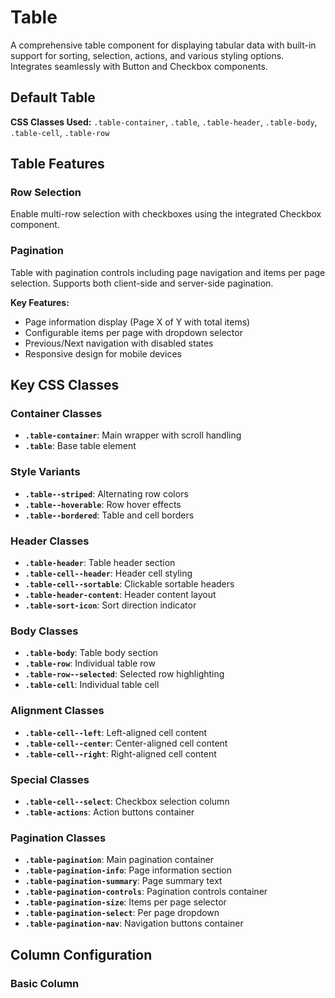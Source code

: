 
<Meta of={TableStories} />

# Table

A comprehensive table component for displaying tabular data with built-in support for sorting, selection, actions, and various styling options. Integrates seamlessly with Button and Checkbox components.

## Default Table

<Canvas of={TableStories.Default} />

**CSS Classes Used:** `.table-container`, `.table`, `.table-header`, `.table-body`, `.table-cell`, `.table-row`

## Table Features

### Row Selection
Enable multi-row selection with checkboxes using the integrated Checkbox component.

<Canvas of={TableStories.WithSelection} />

### Pagination
Table with pagination controls including page navigation and items per page selection. Supports both client-side and server-side pagination.

<Canvas of={TableStories.WithPagination} />

**Key Features:**
- Page information display (Page X of Y with total items)
- Configurable items per page with dropdown selector
- Previous/Next navigation with disabled states
- Responsive design for mobile devices

## Key CSS Classes

### Container Classes
- **`.table-container`**: Main wrapper with scroll handling
- **`.table`**: Base table element

### Style Variants
- **`.table--striped`**: Alternating row colors
- **`.table--hoverable`**: Row hover effects
- **`.table--bordered`**: Table and cell borders

### Header Classes
- **`.table-header`**: Table header section
- **`.table-cell--header`**: Header cell styling
- **`.table-cell--sortable`**: Clickable sortable headers
- **`.table-header-content`**: Header content layout
- **`.table-sort-icon`**: Sort direction indicator

### Body Classes
- **`.table-body`**: Table body section
- **`.table-row`**: Individual table row
- **`.table-row--selected`**: Selected row highlighting
- **`.table-cell`**: Individual table cell

### Alignment Classes
- **`.table-cell--left`**: Left-aligned cell content
- **`.table-cell--center`**: Center-aligned cell content
- **`.table-cell--right`**: Right-aligned cell content

### Special Classes
- **`.table-cell--select`**: Checkbox selection column
- **`.table-actions`**: Action buttons container

### Pagination Classes
- **`.table-pagination`**: Main pagination container
- **`.table-pagination-info`**: Page information section
- **`.table-pagination-summary`**: Page summary text
- **`.table-pagination-controls`**: Pagination controls container
- **`.table-pagination-size`**: Items per page selector
- **`.table-pagination-select`**: Per page dropdown
- **`.table-pagination-nav`**: Navigation buttons container

## Column Configuration

### Basic Column

```javascript
const basicColumns = [
  {
    key: 'name',
    title: 'Name',
    align: 'left'
  },
  {
    key: 'email',
    title: 'Email',
    align: 'left'
  },
  {
    key: 'role',
    title: 'Role',
    align: 'center'
  },
  {
    key: 'status',
    title: 'Status',
    align: 'center'
  },
  {
    key: 'posts',
    title: 'Posts',
    align: 'right'
  }
];
```